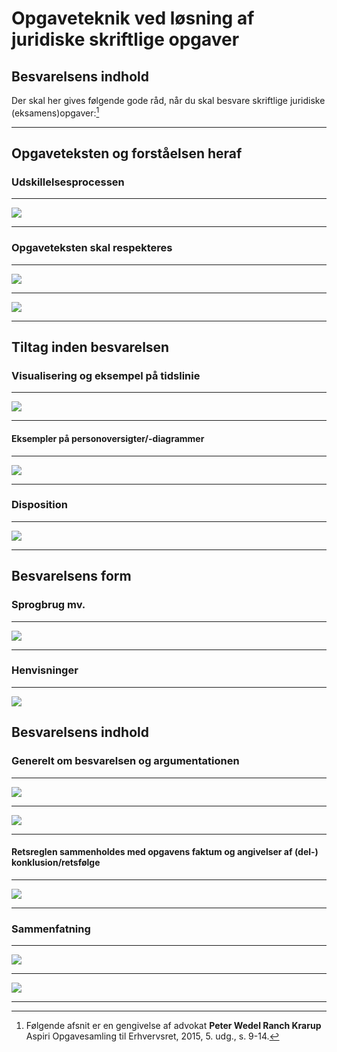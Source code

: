 # Opgaveteknik ved løsning af juridiske skriftlige opgaver

## Besvarelsens indhold

Der skal her gives følgende gode råd, når du skal besvare skriftlige juridiske (eksamens)opgaver:^[Følgende afsnit er en gengivelse af advokat **Peter Wedel Ranch Krarup** Aspiri Opgavesamling til Erhvervsret, 2015, 5. udg., s. 9-14.]

---

## Opgaveteksten og forståelsen heraf


### Udskillelsesprocessen

---

![](img/as13.png)

---

### Opgaveteksten skal respekteres

---

![](img/as14.png)

---

![](img/as2.png)

---

## Tiltag inden besvarelsen

### Visualisering og eksempel på tidslinie

---

![](img/as4.png)

---


#### Eksempler på personoversigter/-diagrammer

---

![](img/as3.png)

---

### Disposition

---

![](img/as5.png)

---

## Besvarelsens form

### Sprogbrug mv.

---

![](img/as7.png)

---

### Henvisninger

---

![](img/As6.png)


## Besvarelsens indhold

### Generelt om besvarelsen og argumentationen

---

![](img/as8.png)

---

![](img/as9.png)

---

#### Retsreglen sammenholdes med opgavens faktum og angivelser af (del-) konklusion/retsfølge 

---

![](img/as10.png)

--- 

### Sammenfatning

---

![](img/as12.png)

---

![](img/as11.png)

---
